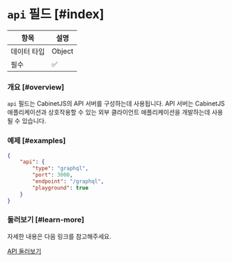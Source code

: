 # `api` 필드 [#index]

| 항목     |   설명   |
|--------|--------|
| 데이터 타입 | Object |
| 필수     |   ✅    |

### 개요 [#overview]

`api` 필드는 CabinetJS의 API 서버를 구성하는데 사용됩니다. API 서버는 CabinetJS 애플리케이션과 상호작용할 수 있는 외부 클라이언트
애플리케이션을 개발하는데 사용될 수 있습니다.

### 예제 [#examples]

```json
{
    "api": {
        "type": "graphql",
        "port": 3000,
        "endpoint": "/graphql",
        "playground": true
    }
}
```

### 둘러보기 [#learn-more]

자세한 내용은 다음 링크를 참고해주세요.

[API 둘러보기](/server-api/overview)
